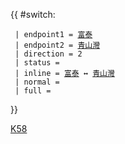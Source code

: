 {{ #switch: {{{format|}}}
  | endpoint1 = [[富泰公共運輸交匯處|富泰]]
  | endpoint2 = [[青山灣巴士總站|青山灣]]
  | direction = 2
  | status = {{HK Bus Status|P}}
  | inline = [[富泰公共運輸交匯處|富泰]] ↔ [[青山灣巴士總站|青山灣]]
  | normal =
  | full =
}}
<noinclude>[[Category:港鐵巴士路線模板|K58]]</noinclude>